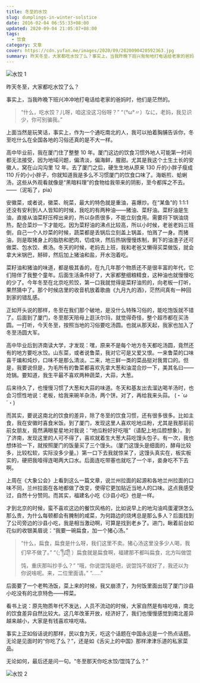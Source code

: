 ```yaml
---
title: 冬至的水饺
slug: dumplings-in-winter-solstice
date: 2016-02-04 06:55:33+08:00
updated: 2020-09-04 21:05:07+08:00
tags:
  - 饮食
category: 文章
cover: https://cdn.yufan.me/images/2020/09/2020090420592363.jpg
summary: 昨天冬至，大家都吃水饺了么？事实上，当我昨晚下班兴匆匆地打电话给老家的爸妈时，他们是茫然的。
---
```


![水饺 1](https://cdn.yufan.me/images/2020/09/2020090421041838.jpg)

<MusicPlayer netease={1952500791} />

昨天冬至，大家都吃水饺了么？

事实上，当我昨晚下班兴冲冲地打电话给老家的爸妈时，他们是茫然的。

> “什么，吃水饺？儿呀，咱这没这习俗呀？”
> “（°ω°〃）なに，老妈，我见识少，你可别骗我。”

上面当然是玩笑话，事实上，作为一个通吃南北的人，我可以拍着胸脯告诉你，冬至吃什么在全国各地的习俗还真的是不大一样。

高中毕业前，我在厦门住了整整 10 年。厦门这边的饮食习惯外地人可能第一时间都无法接受，因为地域问题，偏清淡，偏海鲜，腥甜。尤其是我这个土生土长的安徽人，窝在山沟沟里 12 年。去了厦门之后，硬生生地从原来 130 斤的小胖子瘦成 110 斤的小小胖子，你就知道我是多么不习惯厦门的饮食口味了。海蛎煎、蛤蜊汤，这些从外观看就像是“黑暗料理”的食物给我带来的阴影，至今都挥之不去。——（泥垢了，pia）

安徽菜，或者说，徽菜、皖菜，最大的特色就是重油，喜爆炒。在“某鱼”的 1:1:1 还没有安利到人人皆知的时候，我吃的有两种油——猪油、菜籽油。菜籽油是生油，直接从油菜籽压榨出来的，所以杂质很多，不能立刻食用。需要将下锅油烧热，配合菜炒一下才能吃。因为菜籽油的沸点比较高，所以小时候，老爸老妈三班倒，自己一个人炒菜的时候，蔬菜都是丢锅后立刻盖上锅盖，怕溅了一身。而猪油，则是取猪身上的脂肪和肥肉，切成块，然后热锅慢慢炼制，剩下的油渣子还可做菜、包水饺、煮汤。冬天的时候，老妈去上班，我和老爸又懒得买菜做饭，就会拿大米锅巴，掰碎，然后加上猪油和盐，开水泡着吃。

菜籽油和猪油的味道，都是极其香的，在九几年那个物质还不是很丰富的年代，它们陪伴了我整个童年。后面生活条件好了，大家都整细粮精食，这种油也就慢慢吃的少了。今年冬至在北京吃煎饺，第一口我就觉得是菜籽油煎的，向老板一打听，果然猜中了。那个时候店里的收音机放着歌曲《九月九的酒》，茫然间真有一种回到家的错乱感。

正如开头说的那样，冬至在我们那个破地，是没什么特殊习俗的，能吃饱饭就不错了。后面到了厦门，冬至那天陪母上逛沃尔玛，就觉得奇怪，整个超市都在买汤圆。一打听，今天冬至，按照当地的习俗要吃汤圆。也就从那天起，我家也加入了冬至汤圆大军。

高中毕业后到济南读大学，才发现：嘿，原来不是每个地方冬天都吃汤圆，竟然还有的地方要吃水饺。山东菜，或者说鲁菜，我对它可是又爱又恨。一来鲁菜的口味喜干煸和炖炒，口味不是那么清淡。二来，地三鲜一类的菜品挺对我胃口的。但是，我要说但是，为毛所有的鲁菜都喜欢先拿大葱和油混合炒一下，美其名曰——炝锅。要知道，我生平最不喜欢两种蔬菜，大蒜，大葱。

后来待久了，也慢慢习惯了大葱和大蒜的味道。冬天和基友出去溜达喝羊汤时，也会习惯性地说：老板，给我来碗羊杂汤，两个饼。对了，再给我来头蒜。 (・`ω´・)

而其实，要说这南北的饮食的差异，除了冬至的饮食习惯，还有很多很多。比如主食，我在安徽时喜食米饭。到了厦门，发现这里人喜欢吃地瓜粉，尤其是我那前前前女朋友，竟然满眼星星地对我说：“地瓜粉好好吃哦”（请配上地瓜腔想象）。到了济南，发现这里的人可不得了，喜欢就着生大葱大蒜吃馒头包子。有一次，我也想体验一下，就按照厦门的饭量买了三个馒头。（厦门这馒头是细面的，酵母比较多，比较松软，实际没多少量。）第一口下去我就惊呆了，这馒头真实在，板实板实的，硬把我噎得连喝两大口水。后面连吃带塞也就吃了一个半，妾身吃不下去啊。

上周在《大象公会》上看到这么一篇文章，说兰州拉面的起源和各地兰州拉面的口味不同，兰州拉面在各地都做了改变，使得它更加贴近当地人的口味。这点我感受过，自然十分赞同。而其实，福建名小吃《沙县小吃》也是一样。

才到北京的时候，蛮不喜欢这边的餐饮风格的，比如说早上的地沟油鸡蛋灌饼怎么那么贵，为什么每顿都会有腌制的咸菜，为何路边的烧烤总是那么多人？后面找到了公司旁边的沙县小吃，我是相当激动啊，可算是找到老乡了。进门，瞅着前台如花似的收银美眉说：“我要一碗扁食，加一个猪心汤。”

> “什么，扁食，扁食是什么呀，我们这里不卖。猪心汤这里没多少人喝，我们早不做了。”
> “（;´༎ຶД༎ຶ ）扁食就是扁食啊，福建那不都叫扁食，北方叫做馄饨，重庆那叫抄手么？”
> “哦，你说馄饨是吧，说馄饨不就好了，我还以为你说啥呢。来，二位里面请。”
> “……”

后面要了一个老鸭汤饭，菜上来的时候，我又崩溃了，为何饭里面出现了厦门沙县小吃没有的北京特色——榨菜。

看书上说：原先物质年代不发达，人员不流动的时候，大家自然是有啥吃啥，南北的饮食差异自然比较大。这几年改革开放，经济好了，我们也慢慢感觉到南北差异越来越小，大家是有钱喜欢啥吃啥。

事实上正如俗话说的那样，民以食为天，吃这个话题在中国永远是一个热点话题。无论是见面时的“你吃了么？”，还是如《舌尖上的中国》那样津津乐道的私家菜品。

无论如何，最后还是问一句。“冬至那天你吃水饺/馄饨了么？”

![水饺 2](https://cdn.yufan.me/images/2020/09/2020090421041564.jpg)
